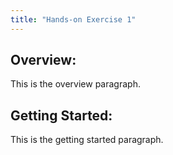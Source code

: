```yaml
---
title: "Hands-on Exercise 1"
---
```


## Overview:

This is the overview paragraph.

## Getting Started:

This is the getting started paragraph.
